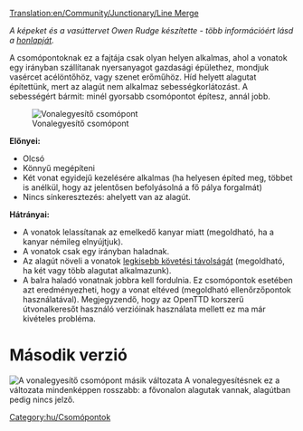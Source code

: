 [[Translation:en/Community/Junctionary/Line Merge]]
{{hu/Csomópontmenü}}

''A képeket és a vasúttervet Owen Rudge készítette - több információért lásd a [http://www.owenrudge.net/TT/ honlapját].''

A csomópontoknak ez a fajtája csak olyan helyen alkalmas, ahol a vonatok egy irányban szállítanak nyersanyagot gazdasági épülethez, mondjuk vasércet acélöntőhöz, vagy szenet erőműhöz. Híd helyett alagutat építettünk, mert az alagút nem alkalmaz sebességkorlátozást. A sebességért bármit: minél gyorsabb csomópontot építesz, annál jobb.

[[File:en/3way trackmerge.png|none|frame|Vonalegyesítő csomópont]]

'''Előnyei:'''

*Olcsó
*Könnyű megépíteni
*Két vonat egyidejű kezelésére alkalmas (ha helyesen építed meg, többet is anélkül, hogy az jelentősen befolyásolná a fő pálya forgalmát)
*Nincs sínkeresztezés: ahelyett van az alagút.


'''Hátrányai:'''

*A vonatok lelassítanak az emelkedő kanyar miatt (megoldható, ha a kanyar némileg elnyújtjuk).
*A vonatok csak egy irányban haladnak.
*Az alagút növeli a vonatok [[hu/Community/Vasúttervezés#A jelzőtávolság és a követési távolság|legkisebb követési távolságát]] (megoldható, ha két vagy több alagutat alkalmazunk).
*A balra haladó vonatnak jobbra kell fordulnia. Ez csomópontok esetében azt eredményezheti, hogy a vonat eltéved (megoldható ellenőrzőpontok használatával). Megjegyzendő, hogy az OpenTTD korszerű útvonalkeresőt használó verzióinak használata mellett ez ma már kivételes probléma.

=Második verzió=
[[File:en/3way trackmerge2.png|none|frame|A vonalegyesítő csomópont másik változata]]
A vonalegyesítésnek ez a változata mindenképpen rosszabb: a fővonalon alagutak vannak, alagútban pedig nincs jelző.

[[Category:hu/Csomópontok]]